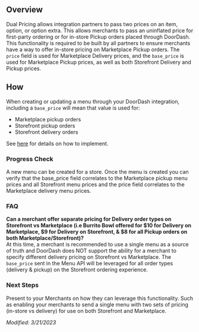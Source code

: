 ## Overview[​](#overview "Direct link to heading")

Dual Pricing allows integration partners to pass two prices on an item, option, or option extra. This allows merchants to pass an uninflated price for first-party ordering or for in-store Pickup orders placed through DoorDash. This functionality is required to be built by all partners to ensure merchants have a way to offer in-store pricing on Marketplace Pickup orders. The `price` field is used for Marketplace Delivery prices, and the `base_price` is used for Marketplace Pickup prices, as well as both Storefront Delivery and Pickup prices.

## How[​](#how "Direct link to heading")

When creating or updating a menu through your DoorDash integration, including a `base_price` will mean that value is used for:

* Marketplace pickup orders
* Storefront pickup orders
* Storefront delivery orders

See [here](https://developer.doordash.com/en-US/api/marketplace#tag/Menu-Endpoints/operation/menuCreate) for details on how to implement.

### Progress Check[​](#progress-check "Direct link to heading")

A new menu can be created for a store. Once the menu is created you can verify that the base\_price field correlates to the Marketplace pickup menu prices and all Storefront menu prices and the price field correlates to the Marketplace delivery menu prices.

### FAQ[​](#faq "Direct link to heading")

**Can a merchant offer separate pricing for Delivery order types on Storefront vs Marketplace (i.e Burrito Bowl offered for $10 for Delivery on Marketplace, $9 for Delivery on Storefront, & $8 for all Pickup orders on both Marketplace/Storefront)?**  
At this time, a merchant is recommended to use a single menu as a source of truth and DoorDash does NOT support the ability for a merchant to specify different delivery pricing on Storefront vs Marketplace. The `base_price` sent in the Menu API will be leveraged for all order types (delivery & pickup) on the Storefront ordering experience.

### Next Steps[​](#next-steps "Direct link to heading")

Present to your Merchants on how they can leverage this functionality. Such as enabling your merchants to send a single menu with two sets of pricing (in-store vs delivery) for use on both Storefront and Marketplace.

*Modified: 3/21/2023*


